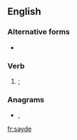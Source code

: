 ==English==

===Alternative forms===
* {{l|en|seyde}}

===Verb===
{{head|en|verb form}}

# {{obsolete spelling of|said|lang=en|nodot=1}}; {{en-past of|say|nocap=1}}

===Anagrams===
* {{l|en|dayes}}, {{l|en|Syeda}}

[[fr:sayde]]